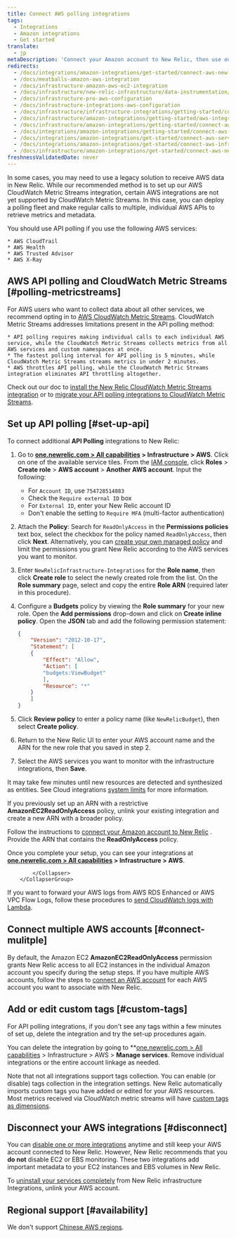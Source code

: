 ```yaml
---
title: Connect AWS polling integrations
tags:
  - Integrations
  - Amazon integrations
  - Get started
translate:
  - jp
metaDescription: 'Connect your Amazon account to New Relic, then use our infrastructure monitoring services with your AWS integrations.'
redirects:
  - /docs/integrations/amazon-integrations/get-started/connect-aws-new-relic-infrastructure-monitoring
  - /docs/meatballs-amazon-aws-integration
  - /docs/infrastructure-amazon-aws-ec2-integration
  - /docs/infrastructure/new-relic-infrastructure/data-instrumentation/amazon-aws-ec2-integration-infrastructure
  - /docs/infrastructure-pro-aws-configuration
  - /docs/infrastructure-integrations-aws-configuration
  - /docs/infrastructure/infrastructure-integrations/getting-started/connect-aws-integrations-infrastructure
  - /docs/infrastructure/amazon-integrations/getting-started/aws-integration-monitoring-infrastructure
  - /docs/infrastructure/amazon-integrations/getting-started/connect-aws-services-infrastructure
  - /docs/integrations/amazon-integrations/getting-started/connect-aws-services-infrastructure
  - /docs/integrations/amazon-integrations/get-started/connect-aws-services-infrastructure
  - /docs/integrations/amazon-integrations/get-started/connect-aws-infrastructure
  - /docs/infrastructure/amazon-integrations/get-started/connect-aws-new-relic-infrastructure-monitoring
freshnessValidatedDate: never
---
```


In some cases, you may need to use a legacy solution to receive AWS data in New Relic. While our recommended method is to set up our AWS CloudWatch Metric Streams integration, certain AWS integrations are not yet supported by CloudWatch Metric Streams. In this case, you can deploy a polling fleet and make regular calls to multiple, individual AWS APIs to retrieve metrics and metadata. 

You should use API polling if you use the following AWS services: 

    * AWS CloudTrail
    * AWS Health
    * AWS Trusted Advisor
    * AWS X-Ray

## AWS API polling and CloudWatch Metric Streams [#polling-metricstreams]

For AWS users who want to collect data about all other services, we recommend opting in to [AWS CloudWatch Metric Streams](https://docs.aws.amazon.com/AmazonCloudWatch/latest/monitoring/CloudWatch-Metric-Streams.html). CloudWatch Metric Streams addresses limitations present in the API polling method: 

    * API polling requires making individual calls to each individual AWS service, while the CloudWatch Metric Streams collects metrics from all AWS services and custom namespaces at once.
    * The fastest polling interval for API polling is 5 minutes, while CloudWatch Metric Streams streams metrics in under 2 minutes.
    * AWS throttles API polling, while the CloudWatch Metric Streams integration eliminates API throttling altogether.

Check out our doc to [install the New Relic CloudWatch Metric Streams integration](/docs/infrastructure/amazon-integrations/connect/aws-metric-stream-setup) or to [migrate your API polling integrations to CloudWatch Metric Streams](). 

## Set up API polling [#set-up-api]

<CollapserGroup>
    <Collapser
        id="setup-individual"
        title="Connect individual AWS integrations to New Relic"
    >

To connect additional <DNT>**API Polling**</DNT> integrations to New Relic:

1. Go to <DNT>**[one.newrelic.com > All capabilities](https://one.newrelic.com/all-capabilities) > Infrastructure > AWS**</DNT>. Click on one of the available service tiles. From the [IAM console](https://console.aws.amazon.com/iam/home?#/roles), click <DNT>**Roles**</DNT> > <DNT>**Create role**</DNT> >  <DNT>**AWS account**</DNT> > <DNT>**Another AWS account**</DNT>. Input the following:

   * For `Account ID`, use `754728514883`
   * Check the `Require external ID` box
   * For `External ID`, enter your New Relic account ID
   * Don't enable the setting to `Require MFA` (multi-factor authentication)
1. Attach the <DNT>**Policy**</DNT>: Search for `ReadOnlyAccess` in the <DNT>**Permissions policies**</DNT> text box, select the checkbox for the policy named `ReadOnlyAccess`, then click <DNT>**Next**</DNT>. Alternatively, you can [create your own managed policy](/docs/integrations/amazon-integrations/getting-started/integrations-managed-policies) and limit the permissions you grant New Relic according to the AWS services you want to monitor.
1. Enter `NewRelicInfrastructure-Integrations` for the <DNT>**Role name**</DNT>, then click <DNT>**Create role**</DNT> to select the newly created role from the list. On the <DNT>**Role summary**</DNT> page, select and copy the entire <DNT>**Role ARN**</DNT> (required later in this procedure).
1. Configure a <DNT>**Budgets**</DNT> policy by viewing the <DNT>**Role summary**</DNT> for your new role. Open the <DNT>**Add permissions**</DNT> drop-down and click on <DNT>**Create inline policy**</DNT>. Open the <DNT>**JSON**</DNT> tab and add the following permission statement:

    ```json
    {
        "Version": "2012-10-17",
        "Statement": [
        {
            "Effect": "Allow",
            "Action": [
            "budgets:ViewBudget"
            ],
            "Resource": "*"
        }
        ]
    }
    ```
1. Click <DNT>**Review policy**</DNT> to enter a policy name (like `NewRelicBudget`), then select <DNT>**Create policy**</DNT>.
1. Return to the New Relic UI to enter your AWS account name and the ARN for the new role that you saved in step 2.
1. Select the AWS services you want to monitor with the infrastructure integrations, then <DNT>**Save**</DNT>.

It may take few minutes until new resources are detected and synthesized as entities. See Cloud integrations [system limits](/docs/data-apis/manage-data/view-system-limits) for more information.

</Collapser>
<Collapser
    id="setup-multiple"
    title="Connect multiple AWS integrations to New Relic"
>

If you previously set up an ARN with a restrictive <DNT>**AmazonEC2ReadOnlyAccess**</DNT> policy, unlink your existing integration and create a new ARN with a broader policy.

Follow the instructions to [connect your Amazon account to New Relic](/docs/infrastructure/new-relic-infrastructure/data-instrumentation/amazon-aws-ec2-integration-infrastructure#connect) .
Provide the ARN that contains the <DNT>**ReadOnlyAccess**</DNT> policy.

Once you complete your setup, you can see your integrations at <DNT>**[one.newrelic.com > All capabilities](https://one.newrelic.com/all-capabilities) > Infrastructure > AWS**</DNT>.

            </Collapser>
        </CollapserGroup>

If you want to forward your AWS logs from AWS RDS Enhanced or AWS VPC Flow Logs, follow these procedures to [send CloudWatch logs with Lambda](/docs/logs/forward-logs/aws-lambda-sending-cloudwatch-logs).

## Connect multiple AWS accounts [#connect-mulitple]

By default, the Amazon EC2 <DNT>**AmazonEC2ReadOnlyAccess**</DNT> permission grants New Relic access to all EC2 instances in the individual Amazon account you specify during the setup steps. If you have multiple AWS accounts, follow the steps to [connect an AWS account](#setup-individual) for each AWS account you want to associate with New Relic.

## Add or edit custom tags [#custom-tags]

For API polling integrations, if you don't see any tags within a few minutes of set up, delete the integration and try the set-up procedures again.  

You can delete the integration by going to <DNT>**[one.newrelic.com > All capabilities](https://one.newrelic.com/all-capabilities) > Infrastructure > AWS > **Manage services**</DNT>. Remove individual integrations or the entire account linkage as needed.

Note that not all integrations support tags collection. You can enable (or disable) tags collection in the integration settings. New Relic automatically imports custom tags you have added or edited for your AWS resources. Most metrics received via CloudWatch metric streams will have [custom tags as dimensions](/docs/integrations/amazon-integrations/aws-integrations-list/aws-metric-stream/#tags-collection).

## Disconnect your AWS integrations [#disconnect]

You can [disable one or more integrations](/docs/infrastructure/install-infrastructure-agent/update-or-uninstall/uninstall-infrastructure-integrations/#uninstall-aws) anytime and still keep your AWS account connected to New Relic. However, New Relic recommends that you <DNT>**do not**</DNT> disable EC2 or EBS monitoring. These two integrations add important metadata to your EC2 instances and EBS volumes in New Relic.

To [uninstall your services completely](/docs/infrastructure/new-relic-infrastructure/installation/uninstall-infrastructure-agent#unlink-aws) from New Relic infrastructure Integrations, unlink your AWS account.

## Regional support [#availability]

We don't support [Chinese AWS regions](/docs/integrations/amazon-integrations/troubleshooting/invalid-principal-error-unsupported-aws-regions).
